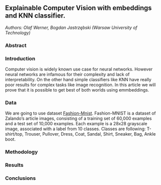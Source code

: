 ## Explainable Computer Vision with embeddings and KNN classifier.

*Authors: Olaf Werner, Bogdan Jastrzębski (Warsaw University of Technology)*

### Abstract


### Introduction
Computer vision is widely known use case for neural networks. However neural networks are infamous for their complexity and lack of interpretability. On the other hand simple classifiers like KNN have really poor results for complex tasks like image recognition. In this article we will prove that it is possible to get best of both worlds using emmbeddings. 

### Data
We are going to use dataset [Fashion-Mnist](https://www.openml.org/d/40996). Fashion-MNIST is a dataset of Zalando's article images, consisting of a training set of 60,000 examples and a test set of 10,000 examples. Each example is a 28x28 grayscale image, associated with a label from 10 classes. Classes are following: T-shirt/top, Trouser, Pullover, Dress, Coat, Sandal, Shirt, Sneaker, Bag, Ankle boot.

### Methodology


### Results


### Conclusions
